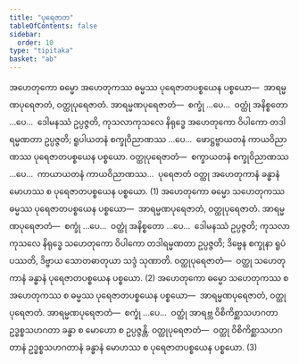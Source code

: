 ```yaml
---
title: "ပုရေဇာတ"
tableOfContents: false
sidebar:
  order: 10
type: "tipitaka"
basket: "ab"
---
```



<DynamicBreadcrumb />

<Division number="109">

<Paragraph number="295">
အဟေတုကော ဓမ္မော အဟေတုကဿ ဓမ္မဿ ပုရေဇာတပစ္စယေန ပစ္စယော—  အာရမ္မဏပုရေဇာတံ, ဝတ္ထုပုရေဇာတံ. <Emphasis>အာရမ္မဏပုရေဇာတံ</Emphasis>—  စက္ခုံ …ပေ…  ဝတ္ထုံ အနိစ္စတော …ပေ…  ဒေါမနဿံ ဥပ္ပဇ္ဇတိ, ကုသလာကုသလေ နိရုဒ္ဓေ အဟေတုကော ဝိပါကော တဒါရမ္မဏတာ ဥပ္ပဇ္ဇတိ; ရူပါယတနံ စက္ခုဝိညာဏဿ …ပေ…  ဖောဋ္ဌဗ္ဗာယတနံ ကာယဝိညာဏဿ ပုရေဇာတပစ္စယေန ပစ္စယော. <Emphasis>ဝတ္ထုပုရေဇာတံ</Emphasis>—  စက္ခာယတနံ စက္ခုဝိညာဏဿ …ပေ…  ကာယာယတနံ ကာယဝိညာဏဿ…  ပုရေဇာတံ ဝတ္ထု အဟေတုကာနံ ခန္ဓာနံ မောဟဿ စ ပုရေဇာတပစ္စယေန ပစ္စယော. (1)
</Paragraph>

<Paragraph number="296">
အဟေတုကော ဓမ္မော သဟေတုကဿ ဓမ္မဿ ပုရေဇာတပစ္စယေန ပစ္စယော—  အာရမ္မဏပုရေဇာတံ, ဝတ္ထုပုရေဇာတံ. <Emphasis>အာရမ္မဏပုရေဇာတံ</Emphasis>—  စက္ခုံ …ပေ…  ဝတ္ထုံ အနိစ္စတော …ပေ…  ဒေါမနဿံ ဥပ္ပဇ္ဇတိ; ကုသလာကုသလေ နိရုဒ္ဓေ သဟေတုကော ဝိပါကော တဒါရမ္မဏတာ ဥပ္ပဇ္ဇတိ; ဒိဗ္ဗေန စက္ခုနာ ရူပံ ပဿတိ, ဒိဗ္ဗာယ သောတဓာတုယာ သဒ္ဒံ သုဏာတိ. <Emphasis>ဝတ္ထုပုရေဇာတံ</Emphasis>—  ဝတ္ထု သဟေတုကာနံ ခန္ဓာနံ ပုရေဇာတပစ္စယေန ပစ္စယော. (2)
</Paragraph>

<Paragraph number="297">
အဟေတုကော ဓမ္မော သဟေတုကဿ စ အဟေတုကဿ စ ဓမ္မဿ ပုရေဇာတပစ္စယေန ပစ္စယော—  အာရမ္မဏပုရေဇာတံ, ဝတ္ထုပုရေဇာတံ. <Emphasis>အာရမ္မဏပုရေဇာတံ</Emphasis>—  စက္ခုံ …ပေ…  ဝတ္ထုံ အာရဗ္ဘ ဝိစိကိစ္ဆာသဟဂတာ ဥဒ္ဓစ္စသဟဂတာ ခန္ဓာ စ မောဟော စ ဥပ္ပဇ္ဇန္တိ. <Emphasis>ဝတ္ထုပုရေဇာတံ</Emphasis>—  ဝတ္ထု ဝိစိကိစ္ဆာသဟဂတာနံ ဥဒ္ဓစ္စသဟဂတာနံ ခန္ဓာနံ မောဟဿ စ ပုရေဇာတပစ္စယေန ပစ္စယော. (3)
</Paragraph>
</Division>